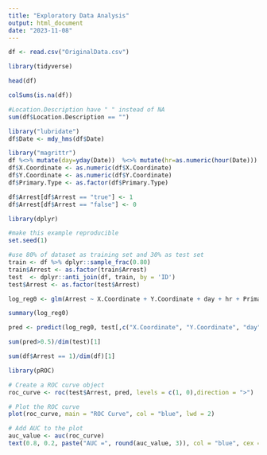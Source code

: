 ```yaml
---
title: "Exploratory Data Analysis"
output: html_document
date: "2023-11-08"
---
```


```r
df <- read.csv("OriginalData.csv")
```

```r
library(tidyverse)
```

```r
head(df)
```

```r
colSums(is.na(df))
```

```r
#Location.Description have " " instead of NA
sum(df$Location.Description == "")
```

```r
library("lubridate")
df$Date <- mdy_hms(df$Date)
```


```r
library("magrittr")
df %<>% mutate(day=yday(Date))  %<>% mutate(hr=as.numeric(hour(Date))) %>% drop_na(X.Coordinate)
df$X.Coordinate <- as.numeric(df$X.Coordinate)
df$Y.Coordinate <- as.numeric(df$Y.Coordinate)
df$Primary.Type <- as.factor(df$Primary.Type)
```


```r
df$Arrest[df$Arrest == "true"] <- 1
df$Arrest[df$Arrest == "false"] <- 0
```


```r
library(dplyr)

#make this example reproducible
set.seed(1)

#use 80% of dataset as training set and 30% as test set 
train <- df %>% dplyr::sample_frac(0.80)
train$Arrest <- as.factor(train$Arrest)
test  <- dplyr::anti_join(df, train, by = 'ID')
test$Arrest <- as.factor(test$Arrest)
```

```r
log_reg0 <- glm(Arrest ~ X.Coordinate + Y.Coordinate + day + hr + Primary.Type, data=train, family = "binomial")
```

```r
summary(log_reg0)
```

```r
pred <- predict(log_reg0, test[,c("X.Coordinate", "Y.Coordinate", "day", "hr", "Primary.Type")], type = "response")
```

```r
sum(pred>0.5)/dim(test)[1]
```

```r
sum(df$Arrest == 1)/dim(df)[1]
```

```r
library(pROC)
```

```r
# Create a ROC curve object
roc_curve <- roc(test$Arrest, pred, levels = c(1, 0),direction = ">")

# Plot the ROC curve
plot(roc_curve, main = "ROC Curve", col = "blue", lwd = 2)

# Add AUC to the plot
auc_value <- auc(roc_curve)
text(0.8, 0.2, paste("AUC =", round(auc_value, 3)), col = "blue", cex = 1.2)

```

